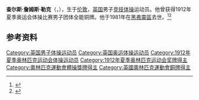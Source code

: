 {{NoteTA|G1=Sports}}
'''查尔斯·詹姆斯·勒克'''（{{lang-en|Charles James Luck}}，{{bd|1886年|11月19日|1981年|2月1日}}），生于[[伦敦|伦敦]]，[[英国|英国]]男子[[竞技体操|竞技体操]]运动员。他曾获得1912年夏季奥运会体操比赛男子团体全能铜牌。他于1981年在[[黑弗靈區|黑弗靈區]]去世。<ref>{{Cite web|title=Charles LUCK|url=https://www.olympic.org/charles-luck|accessdate=2021-03-24|work=International Olympic Committee|archive-date=2017-11-16|archive-url=https://web.archive.org/web/20171116193518/https://www.olympic.org/Charles-Luck|dead-url=no}}</ref><ref>{{cite web|url=https://www.olympedia.org/athletes/30128|title=Charles Luck|accessdate=2020-11-15|work=Olympedia|archive-date=2020-11-16|archive-url=https://web.archive.org/web/20201116204531/https://www.olympedia.org/athletes/30128|dead-url=no}}</ref>

== 参考资料 ==
{{reflist}}

{{Authority control}}
{{DEFAULTSORT:Luck, Charles}}
[[Category:英国男子体操运动员|Category:英国男子体操运动员]]
[[Category:英国奥运体操运动员|Category:英国奥运体操运动员]]
[[Category:1912年夏季奥林匹克运动会体操运动员|Category:1912年夏季奥林匹克运动会体操运动员]]
[[Category:1912年夏季奥林匹克运动会奖牌得主|Category:1912年夏季奥林匹克运动会奖牌得主]]
[[Category:奧林匹克運動會體操獎牌得主|Category:奧林匹克運動會體操獎牌得主]]
[[Category:英國奧林匹克運動會銅牌得主|Category:英國奧林匹克運動會銅牌得主]]